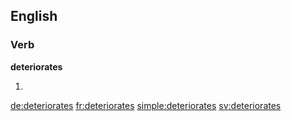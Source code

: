 ==English==

===Verb===
'''deteriorates'''

# {{en-third-person singular of|deteriorate}}

[[de:deteriorates]]
[[fr:deteriorates]]
[[simple:deteriorates]]
[[sv:deteriorates]]